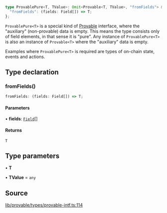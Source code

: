 ```ts
type ProvablePure<T, TValue>: Omit<Provable<T, TValue>, "fromFields"> & {
  "fromFields": (fields: Field[]) => T;
};
```

`ProvablePure<T>` is a special kind of [Provable](Provable.mdx) interface, where the "auxiliary" (non-provable) data is empty.
This means the type consists only of field elements, in that sense it is "pure".
Any instance of `ProvablePure<T>` is also an instance of `Provable<T>` where the "auxiliary" data is empty.

Examples where `ProvablePure<T>` is required are types of on-chain state, events and actions.

## Type declaration

### fromFields()

```ts
fromFields: (fields: Field[]) => T;
```

#### Parameters

• **fields**: [`Field`](../classes/Field.mdx)[]

#### Returns

`T`

## Type parameters

• **T**

• **TValue** = `any`

## Source

[lib/provable/types/provable-intf.ts:114](https://github.com/o1-labs/o1js/blob/6ebbc23710f6de023fea6d83dc93c5a914c571f2/src/lib/provable/types/provable-intf.ts#L114)
